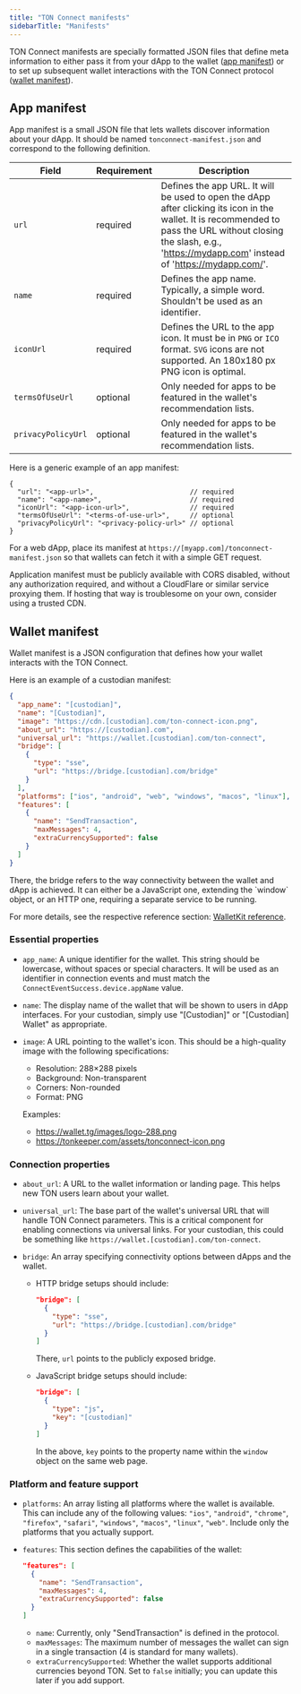 ```yaml
---
title: "TON Connect manifests"
sidebarTitle: "Manifests"
---
```



TON Connect manifests are specially formatted JSON files that define meta information to either pass it from your dApp to the wallet ([app manifest](#app-manifest)) or to set up subsequent wallet interactions with the TON Connect protocol ([wallet manifest](#wallet-manifest)).

## App manifest

App manifest is a small JSON file that lets wallets discover information about your dApp. It should be named `tonconnect-manifest.json` and correspond to the following definition.

| Field              | Requirement | Description
| ------------------ | ----------- | -----------
| `url`              | required    | Defines the app URL. It will be used to open the dApp after clicking its icon in the wallet. It is recommended to pass the URL without closing the slash, e.g., 'https://mydapp.com' instead of 'https://mydapp.com/'.
| `name`             | required    | Defines the app name. Typically, a simple word. Shouldn't be used as an identifier.
| `iconUrl`          | required    | Defines the URL to the app icon. It must be in `PNG` or `ICO` format. `SVG` icons are not supported. An 180x180 px PNG icon is optimal.
| `termsOfUseUrl`    | optional    | Only needed for apps to be featured in the wallet's recommendation lists.
| `privacyPolicyUrl` | optional    | Only needed for apps to be featured in the wallet's recommendation lists.

Here is a generic example of an app manifest:

```jsonc
{
  "url": "<app-url>",                        // required
  "name": "<app-name>",                      // required
  "iconUrl": "<app-icon-url>",               // required
  "termsOfUseUrl": "<terms-of-use-url>",     // optional
  "privacyPolicyUrl": "<privacy-policy-url>" // optional
}
```

For a web dApp, place its manifest at `https://[myapp.com]/tonconnect-manifest.json` so that wallets can fetch it with a simple GET request.

<Aside>
  Application manifest must be publicly available with CORS disabled, without any authorization required, and without a CloudFlare or similar service proxying them. If hosting that way is troublesome on your own, consider using a trusted CDN.
</Aside>

## Wallet manifest

Wallet manifest is a JSON configuration that defines how your wallet interacts with the TON Connect.

Here is an example of a custodian manifest:

```json
{
  "app_name": "[custodian]",
  "name": "[Custodian]",
  "image": "https://cdn.[custodian].com/ton-connect-icon.png",
  "about_url": "https://[custodian].com",
  "universal_url": "https://wallet.[custodian].com/ton-connect",
  "bridge": [
    {
      "type": "sse",
      "url": "https://bridge.[custodian].com/bridge"
    }
  ],
  "platforms": ["ios", "android", "web", "windows", "macos", "linux"],
  "features": [
    {
      "name": "SendTransaction",
      "maxMessages": 4,
      "extraCurrencySupported": false
    }
  ]
}
```

<Aside>
  There, the bridge refers to the way connectivity between the wallet and dApp is achieved. It can either be a JavaScript one, extending the `window` object, or an HTTP one, requiring a separate service to be running.

  For more details, see the respective reference section: [WalletKit reference](/ecosystem/ton-connect/walletkit).
</Aside>

### Essential properties

- `app_name`: A unique identifier for the wallet. This string should be lowercase, without spaces or special characters. It will be used as an identifier in connection events and must match the `ConnectEventSuccess.device.appName` value.

- `name`: The display name of the wallet that will be shown to users in dApp interfaces. For your custodian, simply use "\[Custodian]" or "\[Custodian] Wallet" as appropriate.

- `image`: A URL pointing to the wallet's icon. This should be a high-quality image with the following specifications:
  - Resolution: 288×288 pixels
  - Background: Non-transparent
  - Corners: Non-rounded
  - Format: PNG

  Examples:
  - https://wallet.tg/images/logo-288.png
  - https://tonkeeper.com/assets/tonconnect-icon.png

### Connection properties

- `about_url`: A URL to the wallet information or landing page. This helps new TON users learn about your wallet.

- `universal_url`: The base part of the wallet's universal URL that will handle TON Connect parameters. This is a critical component for enabling connections via universal links. For your custodian, this could be something like `https://wallet.[custodian].com/ton-connect`.

- `bridge`: An array specifying connectivity options between dApps and the wallet.
  - HTTP bridge setups should include:

    ```json
    "bridge": [
      {
        "type": "sse",
        "url": "https://bridge.[custodian].com/bridge"
      }
    ]
    ```

    There, `url` points to the publicly exposed bridge.

  - JavaScript bridge setups should include:

    ```json
    "bridge": [
      {
        "type": "js",
        "key": "[custodian]"
      }
    ]
    ```

    In the above, `key` points to the property name within the `window` object on the same web page.

### Platform and feature support

- `platforms`: An array listing all platforms where the wallet is available. This can include any of the following values: `"ios"`, `"android"`, `"chrome"`, `"firefox"`, `"safari"`, `"windows"`, `"macos"`, `"linux"`, `"web"`. Include only the platforms that you actually support.

- `features`: This section defines the capabilities of the wallet:

  ```json
  "features": [
    {
      "name": "SendTransaction",
      "maxMessages": 4,
      "extraCurrencySupported": false
    }
  ]
  ```

  - `name`: Currently, only "SendTransaction" is defined in the protocol.
  - `maxMessages`: The maximum number of messages the wallet can sign in a single transaction (4 is standard for many wallets).
  - `extraCurrencySupported`: Whether the wallet supports additional currencies beyond TON. Set to `false` initially; you can update this later if you add support.
